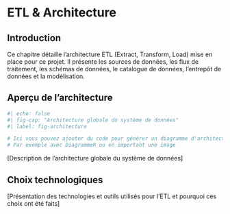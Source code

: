 # ETL & Architecture

## Introduction

Ce chapitre détaille l'architecture ETL (Extract, Transform, Load) mise en place pour ce projet. Il présente les sources de données, les flux de traitement, les schémas de données, le catalogue de données, l'entrepôt de données et la modélisation.

## Aperçu de l'architecture

```r
#| echo: false
#| fig-cap: "Architecture globale du système de données"
#| label: fig-architecture

# Ici vous pouvez ajouter du code pour générer un diagramme d'architecture
# Par exemple avec DiagrammeR ou en important une image
```

\[Description de l'architecture globale du système de données\]

## Choix technologiques

\[Présentation des technologies et outils utilisés pour l'ETL et pourquoi ces choix ont été faits\]
